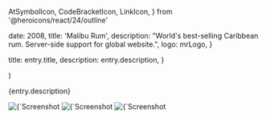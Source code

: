   AtSymbolIcon,
  CodeBracketIcon,
  LinkIcon,
} from '@heroicons/react/24/outline'



  date: 2008,
  title: 'Malibu Rum',
  description:
    "World's best-selling Caribbean rum. Server-side support for global website.",
  logo: mrLogo,
}

  title: entry.title,
  description: entry.description,
}

  <EntryLayout>
    <Entry
      entry={entry}
      {...props}
    />
  </EntryLayout>
)

{entry.description}

<div className="not-prose">
  <ProjectBullet
    icon={AtSymbolIcon}
    text="Firstborn (Now Dentsu Creative)"
    href="https://www.dentsucreative.com/"
  />
  <ProjectBullet
    icon={LinkIcon}
    text="Firstborn Portfolio"
    href="https://work.firstborn.com/work/158/malibu-rum-global-site"
  />
  <ProjectBullet
    icon={CodeBracketIcon}
    text="C# ASP.NET Development"
  />
</div>

<ImagesWithDetails>
  <Image
    src={mrIntroScreen}
    alt={`Screenshot from ${entry.title}: the intro screen`}
  />
  <Image
    src={mrNavigation}
    alt={`Screenshot from ${entry.title}: the navigation screen`}
  />
  <Image
    src={mrHistory}
    alt={`Screenshot from ${entry.title}: the history of Malibu Rum`}
  />
</ImagesWithDetails>

